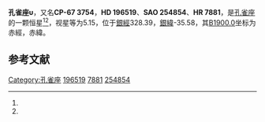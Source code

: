 {{Starbox begin
| name = 孔雀座υ
}}
{{Starbox observe
| epoch = [[J2000.0|J2000.0]]
| constell = [[孔雀座|孔雀座]]<ref name=SIMBAD>{{cite web
 | url=http://simbad.u-strasbg.fr/simbad/sim-id?Ident=HR+7881
 | title=Pulsating variable Star
 | publisher=Centre de Données astronomiques de Strasbourg
 | work=SIMBAD
 | accessdate=2012-07-13
 | archive-date=2016-03-17
 | archive-url=https://web.archive.org/web/20160317135924/http://simbad.u-strasbg.fr/simbad/sim-id?Ident=HR+7881
 | dead-url=no
 }}</ref><ref name=DATA>{{cite web
 | url=http://vizier.u-strasbg.fr/viz-bin/VizieR-5?-out.add=.&-source=5050&-corr=PK=HR&-out.max=9999&HR=7881
 | title=VizieR Detailed Page
 | accessdate=2012-07-13
 | archive-date=2016-03-05
 | archive-url=https://web.archive.org/web/20160305075511/http://vizier.u-strasbg.fr/viz-bin/VizieR-5?-out.add=.&-source=5050&-corr=PK=HR&-out.max=9999&HR=7881
 | dead-url=no
 }}</ref>
| 星官 = 
| ra = {{RA|20|41|57.1}}<ref name=SIMBAD /><ref name=DATA />
| dec = {{DEC|-66|45|39}}<ref name=SIMBAD /><ref name=DATA />
| appmag_v = 5.15<ref name=SIMBAD /><ref name=DATA />
}}
{{Starbox character
| class = B9III<ref name=SIMBAD /><ref name=DATA />
| b-v = -0.06<ref name=SIMBAD /><ref name=DATA />
| u-b = -0.28<ref name=SIMBAD /><ref name=DATA />
| r-i = <ref name=SIMBAD /><ref name=DATA />
| variable = 
}}
{{Starbox astrometry
| radial_v = -0.28
| prop_mo_ra = 7
| parallax = 
| p_error = 
}}
{{Starbox catalog
| names =CP-67 3754，[[SAO星表|SAO]] 254854，[[HD星表|HD]] 196519，[[HR星表|HR]] 7881}}
{{Starbox reference |Simbad=HR+7881}}
{{Starbox end}}

'''孔雀座υ'''，又名'''CP-67 3754'''，'''HD 196519'''、'''SAO 254854'''、'''HR 7881'''，是[[孔雀座|孔雀座]]的一颗恒星<ref name=SIMBAD /><ref name=DATA />，视星等为5.15，位于[[銀道座標系|銀經]]328.39，[[銀道座標系|銀緯]]-35.58，其[[B1900.0|B1900.0]]坐标为赤經{{RA|20|32|46.7}}，赤緯{{DEC|-67|-35.58|47}}。

== 参考文献 ==
{{reflist}}

{{star-stub}}

{{孔雀座恒星}}
[[Category:孔雀座|Category:孔雀座]]
[[Category:HD和HDE天體|196519]]
[[Category:HR天體|7881]]
[[Category:SAO天體|254854]]